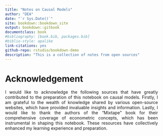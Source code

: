 ```yaml
--- 
title: "Notes on Causal Models"
author: "DEA"
date: "`r Sys.Date()`"
site: bookdown::bookdown_site
output: bookdown::gitbook
documentclass: book
#bibliography: [book.bib, packages.bib]
#biblio-style: apalike
link-citations: yes
github-repo: rstudio/bookdown-demo
description: "This is a collection of notes from open sources"
---
```


<style> 
body {text-align: justify} 
</style>

# Acknowledgement {-}

<div class="boxy">

I would like to acknowledge the following sources that have greatly contributed to the preparation of this notebook on causal models. Firstly, I am grateful to the wealth of knowledge shared by various open-source websites, which have provided invaluable insights and information. Lastly, I would like to thank the authors of the "Mixtape" book for their comprehensive coverage of econometric concepts, which has been instrumental in shaping this notebook. These resources have collectively enhanced my learning experience and preparation.

</div>

